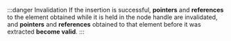 :::danger Invalidation
If the insertion is successful, **pointers** and **references** to the element obtained while it is held in the node handle are invalidated,
and **pointers** and **references** obtained to that element before it was extracted **become valid**.
:::